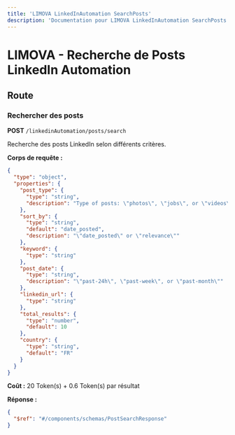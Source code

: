 ```yaml
---
title: 'LIMOVA LinkedInAutomation SearchPosts'
description: 'Documentation pour LIMOVA LinkedInAutomation SearchPosts'
---
```


# LIMOVA - Recherche de Posts LinkedIn Automation

## Route

### Rechercher des posts
**POST** `/linkedinAutomation/posts/search`

Recherche des posts LinkedIn selon différents critères.

**Corps de requête :**
```json
{
  "type": "object",
  "properties": {
    "post_type": {
      "type": "string",
      "description": "Type of posts: \"photos\", \"jobs\", or \"videos\""
    },
    "sort_by": {
      "type": "string",
      "default": "date_posted",
      "description": "\"date_posted\" or \"relevance\""
    },
    "keyword": {
      "type": "string"
    },
    "post_date": {
      "type": "string",
      "description": "\"past-24h\", \"past-week\", or \"past-month\""
    },
    "linkedin_url": {
      "type": "string"
    },
    "total_results": {
      "type": "number",
      "default": 10
    },
    "country": {
      "type": "string",
      "default": "FR"
    }
  }
}
```

**Coût :** 20 Token(s) + 0.6 Token(s) par résultat

**Réponse :**
```json
{
  "$ref": "#/components/schemas/PostSearchResponse"
}
``` 
